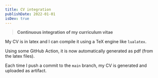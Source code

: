 ```yaml
---
title: CV integration
publishDate: 2022-01-01
isDev: true
---
```


> **Continuous integration of my curriculum vitae**

My CV is in latex and I can compile it using a TeX engine like `lualatex`.

Using some GitHub Action, it is now automatically generated as pdf (from the latex files).

Each time I push a commit to the `main` branch, my CV is generated and uploaded as artifact.
